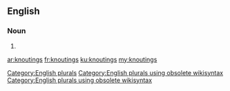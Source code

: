 ==English==

===Noun===
{{head|en}}

# {{plural of|knouting}}

[[Category:English plurals]][[Category:English plurals using obsolete wikisyntax]][[Category:English plurals using obsolete wikisyntax]]

[[ar:knoutings]]
[[fr:knoutings]]
[[ku:knoutings]]
[[my:knoutings]]